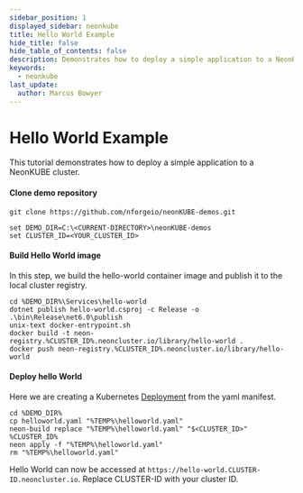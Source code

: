 ```yaml
---
sidebar_position: 1
displayed_sidebar: neonkube
title: Hello World Example
hide_title: false
hide_table_of_contents: false
description: Demonstrates how to deploy a simple application to a NeonKUBE cluster.
keywords:
  - neonkube
last_update:
  author: Marcus Bowyer
---
```


# Hello World Example

This tutorial demonstrates how to deploy a simple application to a NeonKUBE cluster.

#### Clone demo repository
```
git clone https://github.com/nforgeio/neonKUBE-demos.git

set DEMO_DIR=C:\<CURRENT-DIRECTORY>\neonKUBE-demos
set CLUSTER_ID=<YOUR_CLUSTER_ID>
```

#### Build Hello World image

In this step, we build the hello-world container image and publish it to the local cluster registry.

```
cd %DEMO_DIR%\Services\hello-world
dotnet publish hello-world.csproj -c Release -o .\bin\Release\net6.0\publish
unix-text docker-entrypoint.sh
docker build -t neon-registry.%CLUSTER_ID%.neoncluster.io/library/hello-world .
docker push neon-registry.%CLUSTER_ID%.neoncluster.io/library/hello-world
```

#### Deploy hello World

Here we are creating a Kubernetes [Deployment](https://kubernetes.io/docs/concepts/workloads/controllers/deployment/) from the yaml manifest.
```
cd %DEMO_DIR%
cp helloworld.yaml "%TEMP%\helloworld.yaml"
neon-build replace "%TEMP%\helloworld.yaml" "$<CLUSTER_ID>" %CLUSTER_ID%
neon apply -f "%TEMP%\helloworld.yaml"
rm "%TEMP%\helloworld.yaml"
```

Hello World can now be accessed at `https://hello-world.CLUSTER-ID.neoncluster.io`. Replace CLUSTER-ID with your cluster ID.

